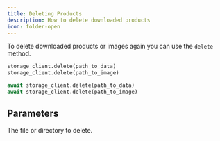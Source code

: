 ```yaml
---
title: Deleting Products
description: How to delete downloaded products
icon: folder-open
---
```


To delete downloaded products or images again you can use the `delete` method.

<RequestExample>

```python Python (Sync)
storage_client.delete(path_to_data)
storage_client.delete(path_to_image)
```

```python Python (Async)
await storage_client.delete(path_to_data)
await storage_client.delete(path_to_image)
```

</RequestExample>

## Parameters

<ParamField path="file_or_directory" type="Path">
  The file or directory to delete.
</ParamField>
